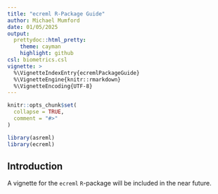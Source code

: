 ```yaml
---
title: "ecreml R-Package Guide"
author: Michael Mumford
date: 01/05/2025
output:
  prettydoc::html_pretty:
    theme: cayman
    highlight: github
csl: biometrics.csl
vignette: >
  %\VignetteIndexEntry{ecremlPackageGuide}
  %\VignetteEngine{knitr::rmarkdown}
  %\VignetteEncoding{UTF-8}
---
```


```r
knitr::opts_chunk$set(
  collapse = TRUE,
  comment = "#>"
)
```

```r
library(asreml)
library(ecreml)
```


## Introduction

A vignette for the `ecreml` `R`-package will be included in the near future.
